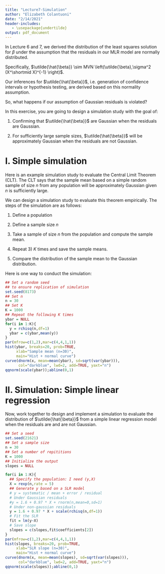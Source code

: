 ---
title: "Lecture7-Simulation"
author: "Elizabeth Colantuoni"
date: "2/14/2021"
header-includes:
   - \usepackage{undertilde}
output: pdf_document
---

In Lecture 6 and 7, we derived the distribution of the least squares solution for $\beta$ under the assumption that the residuals in our MLR model are normally distributed.

Specifically, $\utilde{\hat{\beta}} \sim MVN \left(\utilde{\beta},\sigma^2 (X^\shortmid X)^{-1} \right)$.

Our inferences for $\utilde{\hat{\beta}}$, i.e. generation of confidence intervals or hypothesis testing, are derived based on this normality assumption.

So, what happens if our assumption of Gaussian residuals is violated?

In this exercise, you are going to design a simulation study with the goal of:

1. Confirming that $\utilde{\hat{\beta}}$ are Gaussian when the residuals are Gaussian.

2. For sufficiently large sample sizes, $\utilde{\hat{\beta}}$ will be approximately Gaussian when the residuals are not Gaussian.

# I. Simple simulation

Here is an example simulation study to evaluate the Central Limit Theorem (CLT).  The CLT says that the sample mean based on a simple random sample of size $n$ from any population will be approximately Gaussian given $n$ is sufficiently large.

We can design a simulation study to evaluate this theorem empirically.  The steps of the simulation are as follows:

1. Define a population

2. Define a sample size $n$

3. Take a sample of size $n$ from the population and compute the sample mean.

4. Repeat 3) $K$ times and save the sample means.

5. Compare the distribution of the sample mean to the Gaussian distribution.

Here is one way to conduct the simulation:

```{r samplemean,fig.height=3,fig.width=6,fig.align="center"}
## Set a random seed 
## to ensure replication of simulation
set.seed(8173)
## Set n
n = 30
## Set K
K = 1000
## Repeat the following K times
ybar = NULL
for(i in 1:K){
  y = rchisq(n,df=1)
  ybar = c(ybar,mean(y))
}
par(mfrow=c(1,2),mar=c(4,4,1,1))
hist(ybar, breaks=20, prob=TRUE, 
     xlab="Sample mean (n=30)", 
     main="Hist + normal curve")
curve(dnorm(x, mean=mean(ybar), sd=sqrt(var(ybar))), 
      col="darkblue", lwd=2, add=TRUE, yaxt="n")
qqnorm(scale(ybar));abline(0,1)
```

# II. Simulation: Simple linear regression

Now, work together to design and implement a simulation to evaluate the distribution of $\utilde{\hat{\beta}}$ from a simple linear regression model when the residuals are and are not Gaussian.

```{r slr,fig.height=3,fig.width=6}
## Set a seed
set.seed(21621)
## Set a sample size
n = 30
## Set a number of repititions
K = 1000
## Initialize the output
slopes = NULL

for(i in 1:K){
  ## Specify the population: I need (y,X)
  X = rexp(n,rate = 5)
  ## Generate y based on a SLR model
  # y = systematic / mean + error / residual
  # Under Gaussian residuals
  #y = 1.6 + 0.97 * X + rnorm(n,mean=0,sd=1)
  # Under non-gaussian residuals
  y = 1.6 + 0.97 * X + scale(rchisq(n,df=1))
  # Fit the SLR
  fit = lm(y~X)
  # Save slope
  slopes = c(slopes,fit$coefficients[2])
}
par(mfrow=c(1,2),mar=c(4,4,1,1))
hist(slopes, breaks=20, prob=TRUE, 
     xlab="SLR slope (n=30)", 
     main="Hist + normal curve")
curve(dnorm(x, mean=mean(slopes), sd=sqrt(var(slopes))), 
      col="darkblue", lwd=2, add=TRUE, yaxt="n")
qqnorm(scale(slopes));abline(0,1)
```